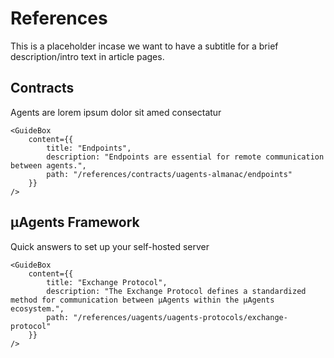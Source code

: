# References

<div className="nx-text-fetch-content">
  This is a placeholder incase we want to have a subtitle for a brief
  description/intro text in article pages.
</div>


## Contracts

<div className="nx-text-fetch-content">
  Agents are lorem ipsum dolor sit amed consectatur
</div>

<Row>
    <GuideBox
        content={{
            title: "Almanac",
            description: "The Almanac is a smart contract developed and deployed on the Fetch.ai blockchain which provides users with a direct way to query a particular μAgent's information.",
            path: "/references/contracts/uagents-almanac/almanac-overview"
        }}
    />

    <GuideBox
        content={{
            title: "Endpoints",
            description: "Endpoints are essential for remote communication between agents.",
            path: "/references/contracts/uagents-almanac/endpoints"
        }}
    />

</Row>
<Row>
    <GuideBox
        content={{
            title: "Registering in the Almanac contract",
            description: "A guide showing you how to register within the Almanac.",
            path: "/guides/agents/register-in-almanac"
        }}
    />

</Row>


## μAgents Framework

<div className="nx-text-fetch-content">
  Quick answers to set up your self-hosted server
</div>

<Row>
    <GuideBox
        content={{
            title: "μAgents Protocols",
            description: "Protocols are used to facilitate communication and interaction between μAgents in the μAgents framework.",
            path: "/references/uagents/uagents-protocols/agent-protocols"
        }}
    />

    <GuideBox
        content={{
            title: "Exchange Protocol",
            description: "The Exchange Protocol defines a standardized method for communication between μAgents within the μAgents ecosystem.",
            path: "/references/uagents/uagents-protocols/exchange-protocol"
        }}
    />

</Row>
<Row>
    <GuideBox
        content={{
            title: "Storage",
            description: "μAgents storage is an important concept to understand how μAgents work.",
            path: "/references/uagents/uagents-protocols/storage"
        }}
    />

</Row>

<div className="nx-mb-8"></div>